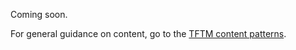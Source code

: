 Coming soon.

For general guidance on content, go to the [TFTM content patterns](https://deptagriculture.sharepoint.com/:w:/r/teams/AG-ContCommPrac/_layouts/15/Doc.aspx?sourcedoc=%7BFF2BB919-1F01-45DA-A895-16598D8AB351%7D&file=DAWE%20content%20patterns.docx&action=default&mobileredirect=true&cid=010ddeb8-c2f7-44ad-8fda-5664811f3cb7).
